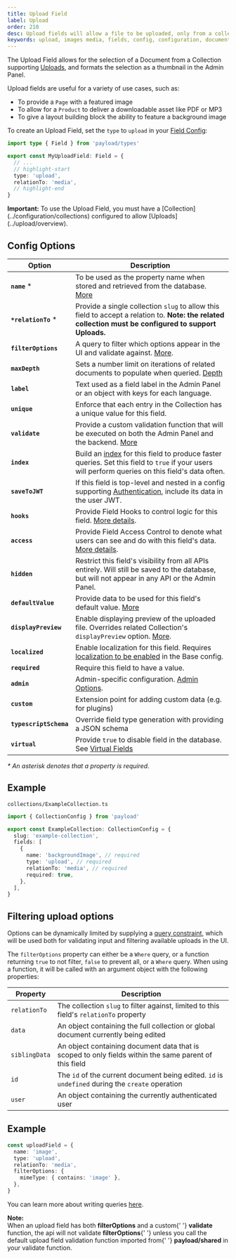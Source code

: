 ```yaml
---
title: Upload Field
label: Upload
order: 210
desc: Upload fields will allow a file to be uploaded, only from a collection supporting Uploads. Learn how to use Upload fields, see examples and options.
keywords: upload, images media, fields, config, configuration, documentation, Content Management System, cms, headless, javascript, node, react, nextjs
---
```


The Upload Field allows for the selection of a Document from a Collection supporting [Uploads](../upload/overview), and formats the selection as a thumbnail in the Admin Panel.

Upload fields are useful for a variety of use cases, such as:

- To provide a `Page` with a featured image
- To allow for a `Product` to deliver a downloadable asset like PDF or MP3
- To give a layout building block the ability to feature a background image

<LightDarkImage
  srcLight="https://payloadcms.com/images/docs/fields/upload.png"
  srcDark="https://payloadcms.com/images/docs/fields/upload-dark.png"
  alt="Shows an upload field in the Payload Admin Panel"
  caption="Admin Panel screenshot of an Upload field"
/>

To create an Upload Field, set the `type` to `upload` in your [Field Config](./overview):

```ts
import type { Field } from 'payload/types'

export const MyUploadField: Field = {
  // ...
  // highlight-start
  type: 'upload',
  relationTo: 'media',
  // highlight-end
}
```

<Banner type="warning">
  <strong>Important:</strong>
  To use the Upload Field, you must have a [Collection](../configuration/collections) configured to allow [Uploads](../upload/overview).
</Banner>

## Config Options

| Option                 | Description                                                                                                                                                                 |
| ---------------------- | --------------------------------------------------------------------------------------------------------------------------------------------------------------------------- |
| **`name`** \*          | To be used as the property name when stored and retrieved from the database. [More](/docs/fields/overview#field-names)                                                      |
| **`*relationTo`** \*   | Provide a single collection `slug` to allow this field to accept a relation to. <strong>Note: the related collection must be configured to support Uploads.</strong>        |
| **`filterOptions`**    | A query to filter which options appear in the UI and validate against. [More](#filtering-upload-options).                                                                   |
| **`maxDepth`**         | Sets a number limit on iterations of related documents to populate when queried. [Depth](../queries/depth)                                                                  |
| **`label`**            | Text used as a field label in the Admin Panel or an object with keys for each language.                                                                                     |
| **`unique`**           | Enforce that each entry in the Collection has a unique value for this field.                                                                                                |
| **`validate`**         | Provide a custom validation function that will be executed on both the Admin Panel and the backend. [More](/docs/fields/overview#validation)                                |
| **`index`**            | Build an [index](/docs/database/overview) for this field to produce faster queries. Set this field to `true` if your users will perform queries on this field's data often. |
| **`saveToJWT`**        | If this field is top-level and nested in a config supporting [Authentication](/docs/authentication/overview), include its data in the user JWT.                             |
| **`hooks`**            | Provide Field Hooks to control logic for this field. [More details](../hooks/fields).                                                                                       |
| **`access`**           | Provide Field Access Control to denote what users can see and do with this field's data. [More details](../access-control/fields).                                          |
| **`hidden`**           | Restrict this field's visibility from all APIs entirely. Will still be saved to the database, but will not appear in any API or the Admin Panel.                            |
| **`defaultValue`**     | Provide data to be used for this field's default value. [More](/docs/fields/overview#default-values)                                                                        |
| **`displayPreview`**   | Enable displaying preview of the uploaded file. Overrides related Collection's `displayPreview` option. [More](/docs/upload/overview#collection-upload-options).            |
| **`localized`**        | Enable localization for this field. Requires [localization to be enabled](/docs/configuration/localization) in the Base config.                                             |
| **`required`**         | Require this field to have a value.                                                                                                                                         |
| **`admin`**            | Admin-specific configuration. [Admin Options](../admin/fields#admin-options).                                                                                               |
| **`custom`**           | Extension point for adding custom data (e.g. for plugins)                                                                                                                   |
| **`typescriptSchema`** | Override field type generation with providing a JSON schema                                                                                                                 |
| **`virtual`**          | Provide `true` to disable field in the database. See [Virtual Fields](https://payloadcms.com/blog/learn-how-virtual-fields-can-help-solve-common-cms-challenges)            |

_\* An asterisk denotes that a property is required._

## Example

`collections/ExampleCollection.ts`

```ts
import { CollectionConfig } from 'payload'

export const ExampleCollection: CollectionConfig = {
  slug: 'example-collection',
  fields: [
    {
      name: 'backgroundImage', // required
      type: 'upload', // required
      relationTo: 'media', // required
      required: true,
    },
  ],
}
```

## Filtering upload options

Options can be dynamically limited by supplying a [query constraint](/docs/queries/overview), which will be used both
for validating input and filtering available uploads in the UI.

The `filterOptions` property can either be a `Where` query, or a function returning `true` to not filter, `false` to
prevent all, or a `Where` query. When using a function, it will be
called with an argument object with the following properties:

| Property      | Description                                                                                           |
| ------------- | ----------------------------------------------------------------------------------------------------- |
| `relationTo`  | The collection `slug` to filter against, limited to this field's `relationTo` property                |
| `data`        | An object containing the full collection or global document currently being edited                    |
| `siblingData` | An object containing document data that is scoped to only fields within the same parent of this field |
| `id`          | The `id` of the current document being edited. `id` is `undefined` during the `create` operation      |
| `user`        | An object containing the currently authenticated user                                                 |

## Example

```ts
const uploadField = {
  name: 'image',
  type: 'upload',
  relationTo: 'media',
  filterOptions: {
    mimeType: { contains: 'image' },
  },
}
```

You can learn more about writing queries [here](/docs/queries/overview).

<Banner type="warning">
  <strong>Note:</strong>
  <br />
  When an upload field has both <strong>filterOptions</strong> and a custom{' '}
  <strong>validate</strong> function, the api will not validate <strong>filterOptions</strong>{' '}
  unless you call the default upload field validation function imported from{' '}
  <strong>payload/shared</strong> in your validate function.
</Banner>
